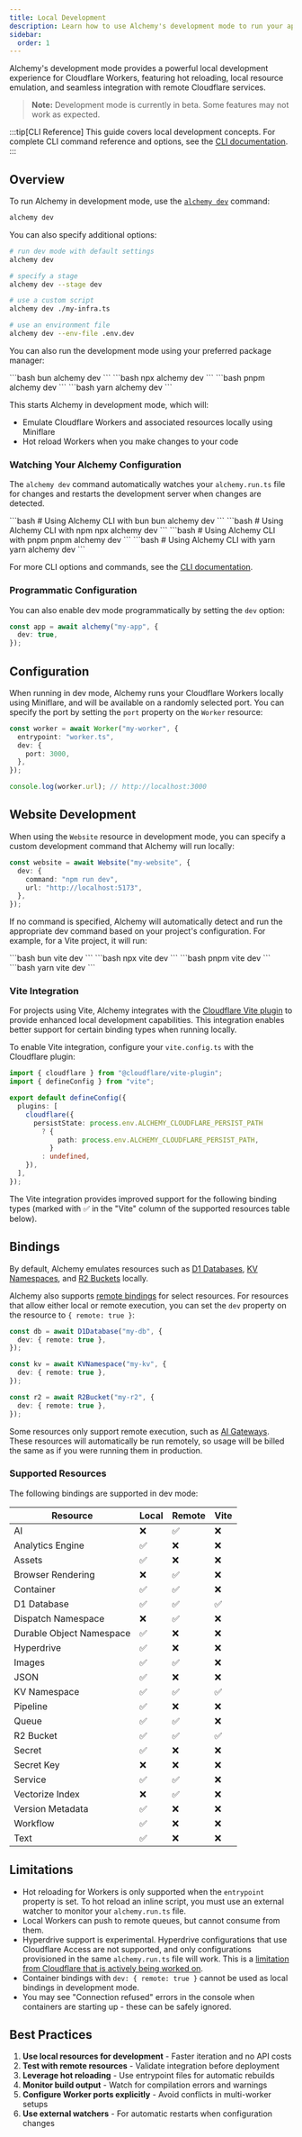 ```yaml
---
title: Local Development
description: Learn how to use Alchemy's development mode to run your application locally.
sidebar:
  order: 1
---
```



Alchemy's development mode provides a powerful local development experience for Cloudflare Workers, featuring hot reloading, local resource emulation, and seamless integration with remote Cloudflare services.

> **Note:** Development mode is currently in beta. Some features may not work as expected.

:::tip[CLI Reference]
This guide covers local development concepts. For complete CLI command reference and options, see the [CLI documentation](/concepts/cli).
:::

## Overview

To run Alchemy in development mode, use the [`alchemy dev`](/concepts/cli#dev) command:

```bash
alchemy dev
```

You can also specify additional options:

```bash
# run dev mode with default settings
alchemy dev

# specify a stage
alchemy dev --stage dev

# use a custom script
alchemy dev ./my-infra.ts

# use an environment file
alchemy dev --env-file .env.dev
```

You can also run the development mode using your preferred package manager:

<Tabs syncKey="pkgManager">
  <TabItem label="bun">
    ```bash
    bun alchemy dev
    ```
  </TabItem>
  <TabItem label="npm">
    ```bash
    npx alchemy dev
    ```
  </TabItem>
  <TabItem label="pnpm">
    ```bash
    pnpm alchemy dev
    ```
  </TabItem>
  <TabItem label="yarn">
    ```bash
    yarn alchemy dev
    ```
  </TabItem>
</Tabs>

This starts Alchemy in development mode, which will:

- Emulate Cloudflare Workers and associated resources locally using Miniflare
- Hot reload Workers when you make changes to your code

### Watching Your Alchemy Configuration

The `alchemy dev` command automatically watches your `alchemy.run.ts` file for changes and restarts the development server when changes are detected.

<Tabs syncKey="pkgManager">
  <TabItem label="bun">
    ```bash
    # Using Alchemy CLI with bun
    bun alchemy dev
    ```
  </TabItem>
  <TabItem label="npm">
    ```bash
    # Using Alchemy CLI with npm
    npx alchemy dev
    ```
  </TabItem>
  <TabItem label="pnpm">
    ```bash
    # Using Alchemy CLI with pnpm
    pnpm alchemy dev
    ```
  </TabItem>
  <TabItem label="yarn">
    ```bash
    # Using Alchemy CLI with yarn
    yarn alchemy dev
    ```
  </TabItem>
</Tabs>

For more CLI options and commands, see the [CLI documentation](/concepts/cli).

### Programmatic Configuration

You can also enable dev mode programmatically by setting the `dev` option:

```typescript
const app = await alchemy("my-app", {
  dev: true,
});
```

## Configuration

When running in dev mode, Alchemy runs your Cloudflare Workers locally using Miniflare, and will be available on a randomly selected port. You can specify the port by setting the `port` property on the `Worker` resource:

```typescript
const worker = await Worker("my-worker", {
  entrypoint: "worker.ts",
  dev: {
    port: 3000,
  },
});

console.log(worker.url); // http://localhost:3000
```

## Website Development

When using the `Website` resource in development mode, you can specify a custom development command that Alchemy will run locally:

```typescript
const website = await Website("my-website", {
  dev: {
    command: "npm run dev",
    url: "http://localhost:5173",
  },
});
```

If no command is specified, Alchemy will automatically detect and run the appropriate dev command based on your project's configuration. For example, for a Vite project, it will run:

<Tabs syncKey="pkgManager">
  <TabItem label="bun">
    ```bash
    bun vite dev
    ```
  </TabItem>
  <TabItem label="npm">
    ```bash
    npx vite dev
    ```
  </TabItem>
  <TabItem label="pnpm">
    ```bash
    pnpm vite dev
    ```
  </TabItem>
  <TabItem label="yarn">
    ```bash
    yarn vite dev
    ```
  </TabItem>
</Tabs>

### Vite Integration

For projects using Vite, Alchemy integrates with the [Cloudflare Vite plugin](https://developers.cloudflare.com/workers/development-testing/vite/) to provide enhanced local development capabilities. This integration enables better support for certain binding types when running locally.

To enable Vite integration, configure your `vite.config.ts` with the Cloudflare plugin:

```typescript
import { cloudflare } from "@cloudflare/vite-plugin";
import { defineConfig } from "vite";

export default defineConfig({
  plugins: [
    cloudflare({
      persistState: process.env.ALCHEMY_CLOUDFLARE_PERSIST_PATH
        ? {
            path: process.env.ALCHEMY_CLOUDFLARE_PERSIST_PATH,
          }
        : undefined,
    }),
  ],
});
```

The Vite integration provides improved support for the following binding types (marked with ✅ in the "Vite" column of the supported resources table below).

## Bindings

By default, Alchemy emulates resources such as [D1 Databases](/providers/cloudflare/d1-database), [KV Namespaces](/providers/cloudflare/kv-namespace), and [R2 Buckets](/providers/cloudflare/bucket) locally.

Alchemy also supports [remote bindings](https://developers.cloudflare.com/workers/development-testing/#remote-bindings) for select resources. For resources that allow either local or remote execution, you can set the `dev` property on the resource to `{ remote: true }`:

```typescript
const db = await D1Database("my-db", {
  dev: { remote: true },
});

const kv = await KVNamespace("my-kv", {
  dev: { remote: true },
});

const r2 = await R2Bucket("my-r2", {
  dev: { remote: true },
});
```

Some resources only support remote execution, such as [AI Gateways](/providers/cloudflare/ai-gateway). These resources will automatically be run remotely, so usage will be billed the same as if you were running them in production.

### Supported Resources

The following bindings are supported in dev mode:

| Resource                 | Local | Remote | Vite |
| ------------------------ | ----- | ------ | ---- |
| AI                       | ❌    | ✅     | ❌   |
| Analytics Engine         | ✅    | ❌     | ❌   |
| Assets                   | ✅    | ❌     | ❌   |
| Browser Rendering        | ❌    | ✅     | ❌   |
| Container                | ✅    | ✅     | ❌   |
| D1 Database              | ✅    | ✅     | ✅   |
| Dispatch Namespace       | ❌    | ✅     | ❌   |
| Durable Object Namespace | ✅    | ❌     | ❌   |
| Hyperdrive               | ✅    | ❌     | ❌   |
| Images                   | ✅    | ✅     | ❌   |
| JSON                     | ✅    | ❌     | ❌   |
| KV Namespace             | ✅    | ✅     | ✅   |
| Pipeline                 | ✅    | ❌     | ❌   |
| Queue                    | ✅    | ✅     | ❌   |
| R2 Bucket                | ✅    | ✅     | ✅   |
| Secret                   | ✅    | ❌     | ❌   |
| Secret Key               | ❌    | ❌     | ❌   |
| Service                  | ✅    | ✅     | ❌   |
| Vectorize Index          | ❌    | ✅     | ❌   |
| Version Metadata         | ✅    | ❌     | ❌   |
| Workflow                 | ✅    | ❌     | ❌   |
| Text                     | ✅    | ❌     | ❌   |

## Limitations

- Hot reloading for Workers is only supported when the `entrypoint` property is set. To hot reload an inline script, you must use an external watcher to monitor your `alchemy.run.ts` file.
- Local Workers can push to remote queues, but cannot consume from them.
- Hyperdrive support is experimental. Hyperdrive configurations that use Cloudflare Access are not supported, and only configurations provisioned in the same `alchemy.run.ts` file will work. This is a [limitation from Cloudflare that is actively being worked on](https://developers.cloudflare.com/workers/development-testing/#unsupported-remote-bindings).
- Container bindings with `dev: { remote: true }` cannot be used as local bindings in development mode.
- You may see "Connection refused" errors in the console when containers are starting up - these can be safely ignored.

## Best Practices

1. **Use local resources for development** - Faster iteration and no API costs
2. **Test with remote resources** - Validate integration before deployment
3. **Leverage hot reloading** - Use entrypoint files for automatic rebuilds
4. **Monitor build output** - Watch for compilation errors and warnings
5. **Configure Worker ports explicitly** - Avoid conflicts in multi-worker setups
6. **Use external watchers** - For automatic restarts when configuration changes

